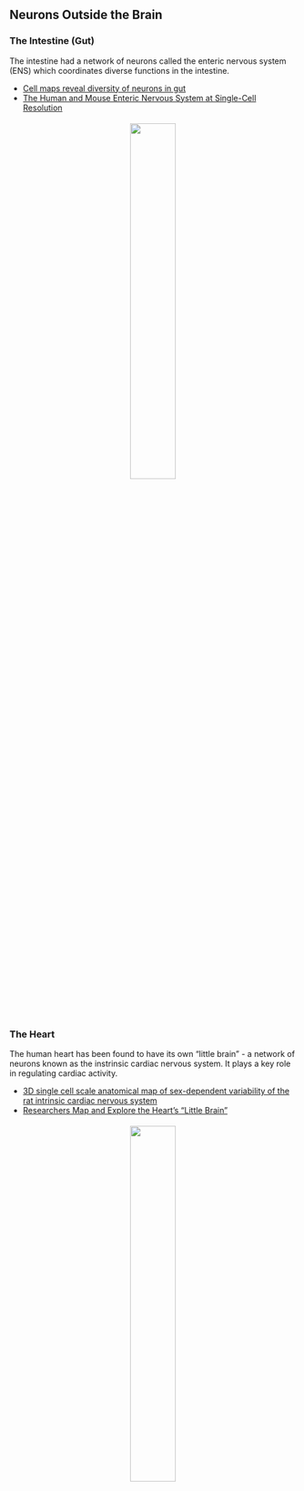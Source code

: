 ## Neurons Outside the Brain

### The Intestine (Gut)

The intestine had a network of neurons called the enteric nervous system (ENS) which coordinates diverse functions in the intestine.

- [Cell maps reveal diversity of neurons in gut](https://www.spectrumnews.org/news/toolbox/cell-maps-reveal-diversity-of-neurons-in-gut/)
- [The Human and Mouse Enteric Nervous System at Single-Cell Resolution](https://pubmed.ncbi.nlm.nih.gov/32888429/)

<p align="center">
  <img src="media/ENS.jpeg" style="width: 40%; margin: 1%"/>
</p>

### The Heart

The human heart has been found to have its own "little brain" - a network of neurons known as the instrinsic cardiac nervous system. It plays a key role in regulating cardiac activity.

- [3D single cell scale anatomical map of sex-dependent variability of the rat intrinsic cardiac nervous system](https://www.cell.com/iscience/fulltext/S2589-0042(21)00763-X?_returnURL=https%3A%2F%2Flinkinghub.elsevier.com%2Fretrieve%2Fpii%2FS258900422100763X%3Fshowall%3Dtrue#bib1)
- [Researchers Map and Explore the Heart’s “Little Brain”](https://www.mbfbioscience.com/blog/2021/10/researchers-map-explore-hearts-little-brain/)

<p align="center">
  <img src="media/CNS.jpeg" style="width: 40%; margin: 1%"/>
</p>